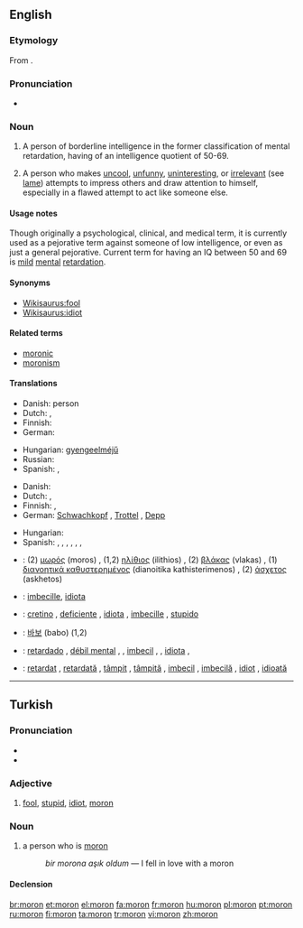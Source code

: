 {{wikipedia|Moron (psychology)}}
{{also|mörön}}
==English==

===Etymology===
From {{etyl|grc}} {{term|μωρός|lang=grc||foolish}}.

===Pronunciation===
* {{IPA|/mɔrɒn/}}

===Noun===
{{en-noun}}

# {{obsolete}} A person of borderline intelligence in the former classification of mental retardation, having of an intelligence quotient of 50-69.
# {{informal}} A person who makes [[uncool]], [[unfunny]], [[uninteresting]], or [[irrelevant]] (see [[lame]]) attempts to impress others and draw attention to himself, especially in a flawed attempt to act like someone else.

====Usage notes====
Though originally a psychological, clinical, and medical term, it is currently used as a pejorative term against someone of low intelligence, or even as just a general pejorative. Current term for having an IQ between 50 and 69 is [[mild]] [[mental]] [[retardation]].

====Synonyms====
* [[Wikisaurus:fool]]
* [[Wikisaurus:idiot]]

====Related terms====
* [[moronic]]
* [[moronism]]

====Translations====
{{trans-top|person of borderline intelligence}}
* Danish: {{t+|da|debil}} person
* Dutch: {{t+|nl|idioot}}, {{t+|nl|mongol}}
* Finnish: {{t|fi|lievästi}} {{t+|fi|kehitysvammainen}}
* German: {{t|de|Schwachsinniger|m}}
{{trans-mid}}
* Hungarian: [[gyengeelméjű]]
* Russian: {{t|ru|дебил|m|tr=debíl|sc=Cyrl}}
* Spanish: {{t-|es|retrasado|m}}, {{t-|es|retrasada|f}}
{{trans-bottom}}

{{trans-top|person who makes uncool attempts to impress others}}
* Danish: {{t-|da|tåbe|c}}
* Dutch: {{t-|nl|mogool}}, {{t+|nl|mongol}}
* Finnish: {{t+|fi|hölmö}}, {{t+|fi|tollo}}
* German: [[Schwachkopf]] {{m}}, [[Trottel]] {{m}}, [[Depp]] {{m}}
{{trans-mid}}
* Hungarian: {{t+|hu|hülye}}
* Spanish: {{t+|es|subnormal|m|f}}, {{t-|es|retrasado|m}}, {{t-|es|retardado|m}}, {{t|es|débil mental|m|f}}, {{t-|es|imbécil|m|f}}, {{t+|es|idiota|m|f}}, {{t+|es|baboso|m}}
{{trans-bottom}}

{{checktrans-top}}
* {{ttbc|Greek}}: (2) [[μωρός]] (moros) {{m}}, (1,2) [[ηλίθιος]] (ilithios) {{m}}, (2) [[βλάκας]] (vlakas) {{m}}, (1) [[διανοητικά καθυστερημένος]] (dianoitika kathisterimenos) {{m}}, (2) [[άσχετος]] (askhetos) {{m}}
* {{ttbc|Interlingua}}: [[imbecille]], [[idiota]]
* {{ttbc|Italian}}: [[cretino]] {{m}}, [[deficiente]] {{m}}, [[idiota]] {{m}}, [[imbecille]] {{m}}, [[stupido]] {{m}}
{{checktrans-mid}}
* {{ttbc|Korean}}: [[바보]] (babo) (1,2)
* {{ttbc|Portuguese}}: [[retardado]] {{m}}, [[débil mental]] {{m}}, {{f}}, [[imbecil]] {{m}}, {{f}}, [[idiota]] {{m}}, {{f}}
* {{ttbc|Romanian}}: [[retardat]] {{m}}, [[retardată]] {{f}}, [[tâmpit]] {{m}}, [[tâmpită]] {{f}}, [[imbecil]] {{m}}, [[imbecilă]] {{f}}, [[idiot]] {{m}}, [[idioată]] {{f}}
{{checktrans-bottom}}

----

==Turkish==

===Pronunciation===
* {{IPA|[moɾón]|lang=tr}}
* {{hyphenation|mo|ron}}

===Adjective===
{{tr-adj}}

# [[fool]], [[stupid]], [[idiot]], [[moron]]

===Noun===
{{tr-noun|u|lar}}

# a person who is [[moron]]
#: ''bir morona aşık oldum'' — I fell in love with a moron

====Declension====
{{tr-noun-c|o|d}}
{{tr-poss-c|o}}

[[br:moron]]
[[et:moron]]
[[el:moron]]
[[fa:moron]]
[[fr:moron]]
[[hu:moron]]
[[pl:moron]]
[[pt:moron]]
[[ru:moron]]
[[fi:moron]]
[[ta:moron]]
[[tr:moron]]
[[vi:moron]]
[[zh:moron]]